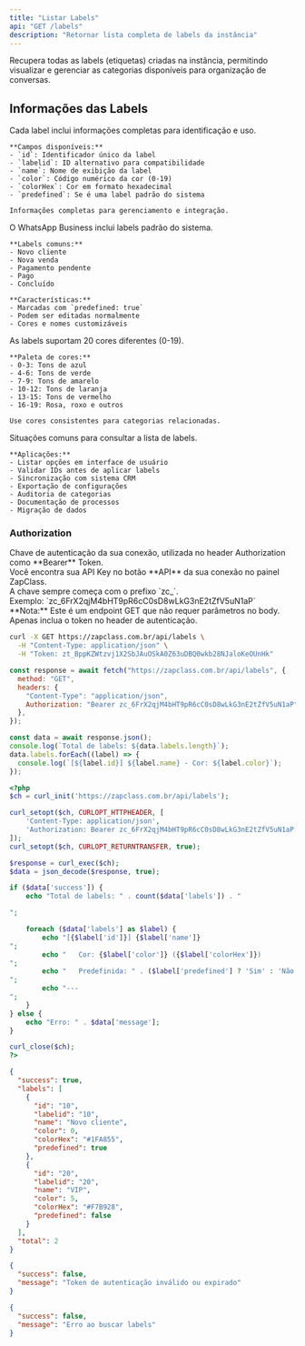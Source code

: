 ```yaml
---
title: "Listar Labels"
api: "GET /labels"
description: "Retornar lista completa de labels da instância"
---
```


Recupera todas as labels (etiquetas) criadas na instância, permitindo visualizar e gerenciar as categorias disponíveis para organização de conversas.

## Informações das Labels

<AccordionGroup>
  <Accordion title="Dados Retornados" icon="list">
    Cada label inclui informações completas para identificação e uso.

    **Campos disponíveis:**
    - `id`: Identificador único da label
    - `labelid`: ID alternativo para compatibilidade
    - `name`: Nome de exibição da label
    - `color`: Código numérico da cor (0-19)
    - `colorHex`: Cor em formato hexadecimal
    - `predefined`: Se é uma label padrão do sistema

    Informações completas para gerenciamento e integração.

  </Accordion>

  <Accordion title="Labels Predefinidas" icon="bookmark">
    O WhatsApp Business inclui labels padrão do sistema.

    **Labels comuns:**
    - Novo cliente
    - Nova venda
    - Pagamento pendente
    - Pago
    - Concluído

    **Características:**
    - Marcadas com `predefined: true`
    - Podem ser editadas normalmente
    - Cores e nomes customizáveis

  </Accordion>

  <Accordion title="Códigos de Cores" icon="palette">
    As labels suportam 20 cores diferentes (0-19).

    **Paleta de cores:**
    - 0-3: Tons de azul
    - 4-6: Tons de verde
    - 7-9: Tons de amarelo
    - 10-12: Tons de laranja
    - 13-15: Tons de vermelho
    - 16-19: Rosa, roxo e outros

    Use cores consistentes para categorias relacionadas.

  </Accordion>

  <Accordion title="Casos de Uso" icon="lightbulb">
    Situações comuns para consultar a lista de labels.

    **Aplicações:**
    - Listar opções em interface de usuário
    - Validar IDs antes de aplicar labels
    - Sincronização com sistema CRM
    - Exportação de configurações
    - Auditoria de categorias
    - Documentação de processos
    - Migração de dados

  </Accordion>
</AccordionGroup>

### Authorization

<ParamField path="api_key" type="string" required>
  Chave de autenticação da sua conexão, utilizada no header Authorization como
  **Bearer** Token. <br />
  Você encontra sua API Key no botão **API** da sua conexão no painel ZapClass. <br />
  A chave sempre começa com o prefixo `zc_`. <br />
  Exemplo: `zc_6FrX2qjM4bHT9pR6cC0sD8wLkG3nE2tZfV5uN1aP`
</ParamField>

<Info>
  **Nota:** Este é um endpoint GET que não requer parâmetros no body. Apenas
  inclua o token no header de autenticação.
</Info>

<RequestExample>

```bash cURL
curl -X GET https://zapclass.com.br/api/labels \
  -H "Content-Type: application/json" \
  -H "Token: zt_BppKZWtzvj1X2SbJAuOSkA0Z63uDBQ0wkb28NJaloKeOUnHk"
```

```javascript JavaScript
const response = await fetch("https://zapclass.com.br/api/labels", {
  method: "GET",
  headers: {
    "Content-Type": "application/json",
    Authorization: "Bearer zc_6FrX2qjM4bHT9pR6cC0sD8wLkG3nE2tZfV5uN1aP",
  },
});

const data = await response.json();
console.log(`Total de labels: ${data.labels.length}`);
data.labels.forEach((label) => {
  console.log(`[${label.id}] ${label.name} - Cor: ${label.color}`);
});
```

```php PHP
<?php
$ch = curl_init('https://zapclass.com.br/api/labels');

curl_setopt($ch, CURLOPT_HTTPHEADER, [
    'Content-Type: application/json',
    'Authorization: Bearer zc_6FrX2qjM4bHT9pR6cC0sD8wLkG3nE2tZfV5uN1aP'
]);
curl_setopt($ch, CURLOPT_RETURNTRANSFER, true);

$response = curl_exec($ch);
$data = json_decode($response, true);

if ($data['success']) {
    echo "Total de labels: " . count($data['labels']) . "

";

    foreach ($data['labels'] as $label) {
        echo "[{$label['id']}] {$label['name']}
";
        echo "   Cor: {$label['color']} ({$label['colorHex']})
";
        echo "   Predefinida: " . ($label['predefined'] ? 'Sim' : 'Não') . "
";
        echo "---
";
    }
} else {
    echo "Erro: " . $data['message'];
}

curl_close($ch);
?>
```

</RequestExample>

<ResponseExample>

```json 200
{
  "success": true,
  "labels": [
    {
      "id": "10",
      "labelid": "10",
      "name": "Novo cliente",
      "color": 0,
      "colorHex": "#1FA855",
      "predefined": true
    },
    {
      "id": "20",
      "labelid": "20",
      "name": "VIP",
      "color": 5,
      "colorHex": "#F7B928",
      "predefined": false
    }
  ],
  "total": 2
}
```

```json 401
{
  "success": false,
  "message": "Token de autenticação inválido ou expirado"
}
```

```json 500
{
  "success": false,
  "message": "Erro ao buscar labels"
}
```

</ResponseExample>
